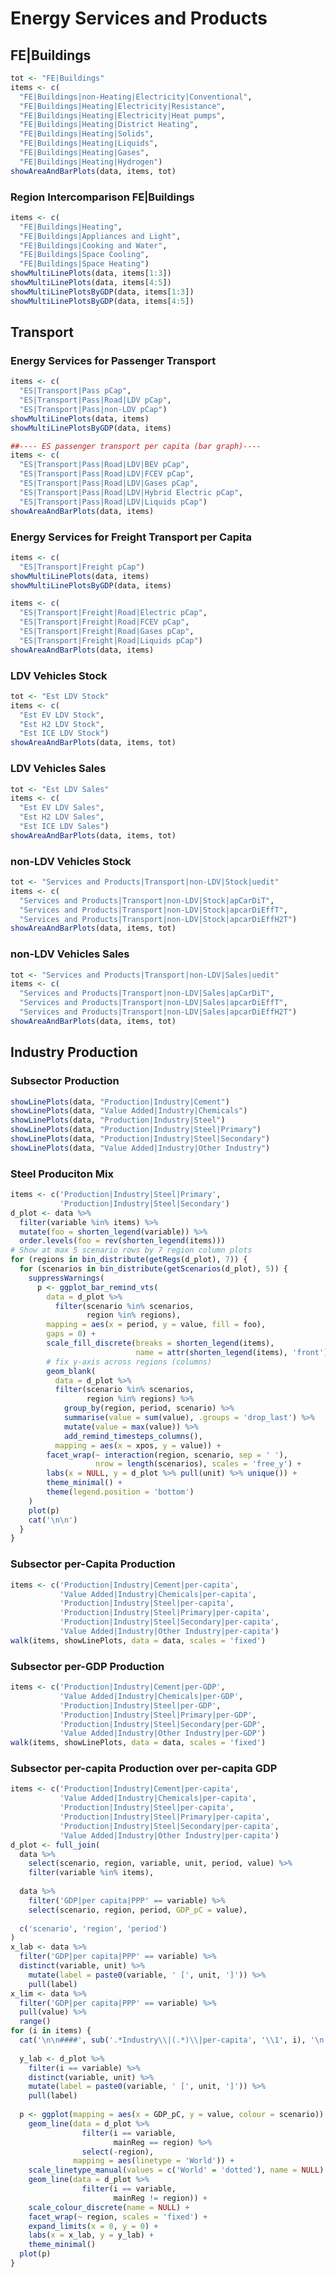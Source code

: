 # Energy Services and Products

## FE|Buildings
```r
tot <- "FE|Buildings"
items <- c(
  "FE|Buildings|non-Heating|Electricity|Conventional",
  "FE|Buildings|Heating|Electricity|Resistance",
  "FE|Buildings|Heating|Electricity|Heat pumps",
  "FE|Buildings|Heating|District Heating",
  "FE|Buildings|Heating|Solids",
  "FE|Buildings|Heating|Liquids",
  "FE|Buildings|Heating|Gases",
  "FE|Buildings|Heating|Hydrogen")
showAreaAndBarPlots(data, items, tot)
```

### Region Intercomparison FE|Buildings

```r
items <- c(
  "FE|Buildings|Heating",
  "FE|Buildings|Appliances and Light",
  "FE|Buildings|Cooking and Water",
  "FE|Buildings|Space Cooling",
  "FE|Buildings|Space Heating")
showMultiLinePlots(data, items[1:3])
showMultiLinePlots(data, items[4:5])
showMultiLinePlotsByGDP(data, items[1:3])
showMultiLinePlotsByGDP(data, items[4:5])
```


## Transport
### Energy Services for Passenger Transport
```r
items <- c(
  "ES|Transport|Pass pCap",
  "ES|Transport|Pass|Road|LDV pCap",
  "ES|Transport|Pass|non-LDV pCap")
showMultiLinePlots(data, items)    
showMultiLinePlotsByGDP(data, items)
```

```r
##---- ES passenger transport per capita (bar graph)----
items <- c(
  "ES|Transport|Pass|Road|LDV|BEV pCap",
  "ES|Transport|Pass|Road|LDV|FCEV pCap",
  "ES|Transport|Pass|Road|LDV|Gases pCap",
  "ES|Transport|Pass|Road|LDV|Hybrid Electric pCap",
  "ES|Transport|Pass|Road|LDV|Liquids pCap")
showAreaAndBarPlots(data, items)    
```

### Energy Services for Freight Transport per Capita
```r
items <- c(
  "ES|Transport|Freight pCap")
showMultiLinePlots(data, items)    
showMultiLinePlotsByGDP(data, items)
```


```r
items <- c(
  "ES|Transport|Freight|Road|Electric pCap",
  "ES|Transport|Freight|Road|FCEV pCap",
  "ES|Transport|Freight|Road|Gases pCap",
  "ES|Transport|Freight|Road|Liquids pCap")
showAreaAndBarPlots(data, items)
```

### LDV Vehicles Stock
```r
tot <- "Est LDV Stock"
items <- c(
  "Est EV LDV Stock",
  "Est H2 LDV Stock",
  "Est ICE LDV Stock")
showAreaAndBarPlots(data, items, tot)
```

### LDV Vehicles Sales
```r
tot <- "Est LDV Sales"
items <- c(
  "Est EV LDV Sales",
  "Est H2 LDV Sales",
  "Est ICE LDV Sales")
showAreaAndBarPlots(data, items, tot)
```

### non-LDV Vehicles Stock
```r
tot <- "Services and Products|Transport|non-LDV|Stock|uedit"
items <- c(
  "Services and Products|Transport|non-LDV|Stock|apCarDiT",
  "Services and Products|Transport|non-LDV|Stock|apcarDiEffT",
  "Services and Products|Transport|non-LDV|Stock|apcarDiEffH2T")
showAreaAndBarPlots(data, items, tot)
```

### non-LDV Vehicles Sales
```r
tot <- "Services and Products|Transport|non-LDV|Sales|uedit"
items <- c(
  "Services and Products|Transport|non-LDV|Sales|apCarDiT",
  "Services and Products|Transport|non-LDV|Sales|apcarDiEffT",
  "Services and Products|Transport|non-LDV|Sales|apcarDiEffH2T")
showAreaAndBarPlots(data, items, tot) 
```

## Industry Production
### Subsector Production
```r
showLinePlots(data, "Production|Industry|Cement")
showLinePlots(data, "Value Added|Industry|Chemicals")
showLinePlots(data, "Production|Industry|Steel")
showLinePlots(data, "Production|Industry|Steel|Primary") 
showLinePlots(data, "Production|Industry|Steel|Secondary")
showLinePlots(data, "Value Added|Industry|Other Industry")
```

### Steel Produciton Mix
```r
items <- c('Production|Industry|Steel|Primary',
           'Production|Industry|Steel|Secondary')
d_plot <- data %>% 
  filter(variable %in% items) %>% 
  mutate(foo = shorten_legend(variable)) %>% 
  order.levels(foo = rev(shorten_legend(items)))
# Show at max 5 scenario rows by 7 region column plots
for (regions in bin_distribute(getRegs(d_plot), 7)) {
  for (scenarios in bin_distribute(getScenarios(d_plot), 5)) {
    suppressWarnings(
      p <- ggplot_bar_remind_vts(
        data = d_plot %>% 
          filter(scenario %in% scenarios,
                 region %in% regions),
        mapping = aes(x = period, y = value, fill = foo),
        gaps = 0) +
        scale_fill_discrete(breaks = shorten_legend(items),
                            name = attr(shorten_legend(items), 'front')) +
        # fix y-axis across regions (columns)
        geom_blank(
          data = d_plot %>% 
          filter(scenario %in% scenarios,
                 region %in% regions) %>% 
            group_by(region, period, scenario) %>% 
            summarise(value = sum(value), .groups = 'drop_last') %>% 
            mutate(value = max(value)) %>% 
            add_remind_timesteps_columns(),
          mapping = aes(x = xpos, y = value)) +
        facet_wrap(~ interaction(region, scenario, sep = ' '), 
                   nrow = length(scenarios), scales = 'free_y') +
        labs(x = NULL, y = d_plot %>% pull(unit) %>% unique()) +
        theme_minimal() + 
        theme(legend.position = 'bottom')
    )
    plot(p)
    cat('\n\n')
  }
}
```

### Subsector per-Capita Production 
```r
items <- c('Production|Industry|Cement|per-capita',
           'Value Added|Industry|Chemicals|per-capita',
           'Production|Industry|Steel|per-capita',
           'Production|Industry|Steel|Primary|per-capita',
           'Production|Industry|Steel|Secondary|per-capita',
           'Value Added|Industry|Other Industry|per-capita')
walk(items, showLinePlots, data = data, scales = 'fixed')
```

### Subsector per-GDP Production
```r
items <- c('Production|Industry|Cement|per-GDP',
           'Value Added|Industry|Chemicals|per-GDP',
           'Production|Industry|Steel|per-GDP',
           'Production|Industry|Steel|Primary|per-GDP',
           'Production|Industry|Steel|Secondary|per-GDP',
           'Value Added|Industry|Other Industry|per-GDP')
walk(items, showLinePlots, data = data, scales = 'fixed')
```

### Subsector per-capita Production over per-capita GDP
```r
items <- c('Production|Industry|Cement|per-capita',
           'Value Added|Industry|Chemicals|per-capita',
           'Production|Industry|Steel|per-capita',
           'Production|Industry|Steel|Primary|per-capita',
           'Production|Industry|Steel|Secondary|per-capita',
           'Value Added|Industry|Other Industry|per-capita')
d_plot <- full_join(
  data %>% 
    select(scenario, region, variable, unit, period, value) %>% 
    filter(variable %in% items),
  
  data %>% 
    filter('GDP|per capita|PPP' == variable) %>% 
    select(scenario, region, period, GDP_pC = value),
  
  c('scenario', 'region', 'period')
)
x_lab <- data %>% 
  filter('GDP|per capita|PPP' == variable) %>% 
  distinct(variable, unit) %>% 
    mutate(label = paste0(variable, ' [', unit, ']')) %>% 
    pull(label)
x_lim <- data %>% 
  filter('GDP|per capita|PPP' == variable) %>% 
  pull(value) %>% 
  range()
for (i in items) {
  cat('\n\n####', sub('.*Industry\\|(.*)\\|per-capita', '\\1', i), '\n')
  
  y_lab <- d_plot %>% 
    filter(i == variable) %>% 
    distinct(variable, unit) %>% 
    mutate(label = paste0(variable, ' [', unit, ']')) %>% 
    pull(label)
    
  p <- ggplot(mapping = aes(x = GDP_pC, y = value, colour = scenario)) +
    geom_line(data = d_plot %>% 
                filter(i == variable,
                       mainReg == region) %>% 
                select(-region),
              mapping = aes(linetype = 'World')) +
    scale_linetype_manual(values = c('World' = 'dotted'), name = NULL) +
    geom_line(data = d_plot %>% 
                filter(i == variable,
                       mainReg != region)) +
    scale_colour_discrete(name = NULL) +
    facet_wrap(~ region, scales = 'fixed') +
    expand_limits(x = 0, y = 0) +
    labs(x = x_lab, y = y_lab) +
    theme_minimal()
  plot(p)
}
```

